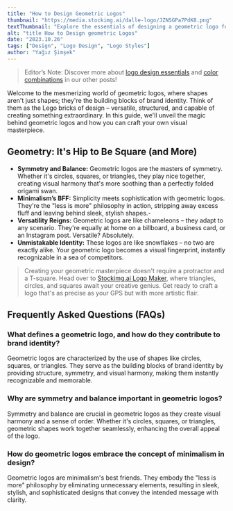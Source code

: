 ```yaml
---
title: "How to Design Geometric Logos"
thumbnail: "https://media.stockimg.ai/dalle-logo/JZNSGPa7PdK8.png"
textThumbnail: "Explore the essentials of designing a geometric logo for your business."
alt: "title How to Design geometric Logos"
date: "2023.10.26"
tags: ["Design", "Logo Design", "Logo Styles"]
author: "Yağız Şimşek"
---
```


<CustomImage
  src="https://media.stockimg.ai/dalle-logo/JZNSGPa7PdK8.png"
  alt="title How to Design geometric Logos"
/>
> Editor’s Note: Discover more about [logo design essentials](https://stockimg.ai/blog/design/how-to-design-a-logo) and [color combinations](https://stockimg.ai/blog/design/the-psychology-of-color-in-design) in our other posts!

Welcome to the mesmerizing world of geometric logos, where shapes aren't just shapes; they're the building blocks of brand identity. Think of them as the Lego bricks of design – versatile, structured, and capable of creating something extraordinary. In this guide, we'll unveil the magic behind geometric logos and how you can craft your own visual masterpiece.

## Geometry: It's Hip to Be Square (and More)
- **Symmetry and Balance:** Geometric logos are the masters of symmetry. Whether it's circles, squares, or triangles, they play nice together, creating visual harmony that's more soothing than a perfectly folded origami swan.
- **Minimalism’s BFF:** Simplicity meets sophistication with geometric logos. They're the "less is more" philosophy in action, stripping away excess fluff and leaving behind sleek, stylish shapes.-
- **Versatility Reigns:** Geometric logos are like chameleons – they adapt to any scenario. They're equally at home on a billboard, a business card, or an Instagram post. Versatile? Absolutely.
- **Unmistakable Identity:** These logos are like snowflakes – no two are exactly alike. Your geometric logo becomes a visual fingerprint, instantly recognizable in a sea of competitors.

> Creating your geometric masterpiece doesn't require a protractor and a T-square. Head over to [Stockimg.ai Logo Maker](https://stockimg.ai/), where triangles, circles, and squares await your creative genius. Get ready to craft a logo that's as precise as your GPS but with more artistic flair.

## Frequently Asked Questions (FAQs)
### What defines a geometric logo, and how do they contribute to brand identity?
Geometric logos are characterized by the use of shapes like circles, squares, or triangles. They serve as the building blocks of brand identity by providing structure, symmetry, and visual harmony, making them instantly recognizable and memorable.
### Why are symmetry and balance important in geometric logos?
Symmetry and balance are crucial in geometric logos as they create visual harmony and a sense of order. Whether it's circles, squares, or triangles, geometric shapes work together seamlessly, enhancing the overall appeal of the logo.
### How do geometric logos embrace the concept of minimalism in design?
Geometric logos are minimalism's best friends. They embody the "less is more" philosophy by eliminating unnecessary elements, resulting in sleek, stylish, and sophisticated designs that convey the intended message with clarity.

